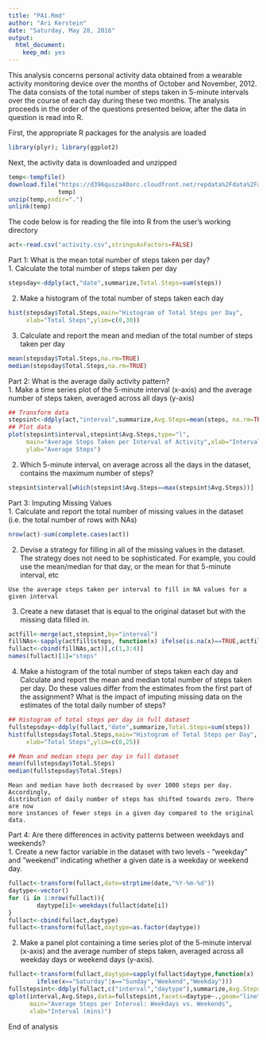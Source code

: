 ---
title: "PA1.Rmd"
author: "Ari Kerstein"
date: "Saturday, May 28, 2016"
output:
  html_document:
    keep_md: yes
---

This analysis concerns personal activity data obtained from a wearable activity 
monitoring device over the months of October and November, 2012. The data consists
of the total number of steps taken in 5-minute intervals over the course of each 
day during these two months. The analysis proceeds in the order of the questions
presented below, after the data in question is read into R. 

First, the appropriate R packages for the analysis are loaded
```{r}
library(plyr); library(ggplot2)
```
Next, the activity data is downloaded and unzipped
```{r,eval=FALSE}
temp<-tempfile()
download.file("https://d396qusza40orc.cloudfront.net/repdata%2Fdata%2Factivity.zip",
              temp)
unzip(temp,exdir=".")
unlink(temp)
```
The code below is for reading the file into R from the user's working directory
```{r}
act<-read.csv("activity.csv",stringsAsFactors=FALSE)
```
Part 1: What is the mean total number of steps taken per day?  
1. Calculate the total number of steps taken per day
```{r}
stepsday<-ddply(act,"date",summarize,Total.Steps=sum(steps))
```
2. Make a histogram of the total number of steps taken each day
```{r}
hist(stepsday$Total.Steps,main="Histogram of Total Steps per Day",
     xlab="Total Steps",ylim=c(0,30))
```  
  
3. Calculate and report the mean and median of the total number of steps taken per day
```{r}
mean(stepsday$Total.Steps,na.rm=TRUE)
median(stepsday$Total.Steps,na.rm=TRUE)
```
Part 2: What is the average daily activity pattern?  
1. Make a time series plot of the 5-minute interval (x-axis) and the average number of steps taken, averaged across all days (y-axis)
```{r}
## Transform data
stepsint<-ddply(act,"interval",summarize,Avg.Steps=mean(steps, na.rm=TRUE))
## Plot data
plot(stepsint$interval,stepsint$Avg.Steps,type="l",
     main="Average Steps Taken per Interval of Activity",xlab="Interval (mins)",
     ylab="Average Steps")
```  
  
2. Which 5-minute interval, on average across all the days in the dataset, contains the maximum number of steps?
```{r}
stepsint$interval[which(stepsint$Avg.Steps==max(stepsint$Avg.Steps))]
```
Part 3: Imputing Missing Values  
1. Calculate and report the total number of missing values in the dataset (i.e. the total number of rows with NAs)
```{r}
nrow(act)-sum(complete.cases(act))
```
2. Devise a strategy for filling in all of the missing values in the dataset. The strategy does not need to be sophisticated. For example, you could use the mean/median for that day, or the mean for that 5-minute interval, etc
```
Use the average steps taken per interval to fill in NA values for a given interval
```
3. Create a new dataset that is equal to the original dataset but with the missing data filled in.
```{r}
actfill<-merge(act,stepsint,by="interval")
fillNAs<-sapply(actfill$steps, function(x) ifelse(is.na(x)==TRUE,actfill$Avg.Steps,x))
fullact<-cbind(fillNAs,act)[,c(1,3:4)]
names(fullact)[1]="steps"
```
4. Make a histogram of the total number of steps taken each day and Calculate and report the mean and median total number of steps taken per day. Do these values differ from the estimates from the first part of the assignment? What is the impact of imputing missing data on the estimates of the total daily number of steps?
```{r}
## Histogram of total steps per day in full dataset
fullstepsday<-ddply(fullact,"date",summarize,Total.Steps=sum(steps))
hist(fullstepsday$Total.Steps,main="Histogram of Total Steps per Day",
     xlab="Total Steps",ylim=c(0,25))

## Mean and median steps per day in full dataset
mean(fullstepsday$Total.Steps)
median(fullstepsday$Total.Steps)
```
  
```
Mean and median have both decreased by over 1000 steps per day. Accordingly,
distribution of daily number of steps has shifted towards zero. There are now
more instances of fewer steps in a given day compared to the original data.
```
Part 4: Are there differences in activity patterns between weekdays and weekends?  
1. Create a new factor variable in the dataset with two levels - "weekday" and "weekend" indicating whether a given date is a weekday or weekend day.
```{r}
fullact<-transform(fullact,date=strptime(date,"%Y-%m-%d"))
daytype<-vector()
for (i in 1:nrow(fullact)){
        daytype[i]<-weekdays(fullact$date[i])
}
fullact<-cbind(fullact,daytype)
fullact<-transform(fullact,daytype=as.factor(daytype))
```
2. Make a panel plot containing a time series plot of the 5-minute interval (x-axis) and the average number of steps taken, averaged across all weekday days or weekend days (y-axis). 
```{r}
fullact<-transform(fullact,daytype=sapply(fullact$daytype,function(x)
        ifelse(x=="Saturday"|x=="Sunday","Weekend","Weekday")))
fullstepsint<-ddply(fullact,c("interval","daytype"),summarize,Avg.Steps=mean(steps))
qplot(interval,Avg.Steps,data=fullstepsint,facets=daytype~.,geom="line",
      main="Average Steps per Interval: Weekdays vs. Weekends",
      xlab="Interval (mins)")
```
  
End of analysis



